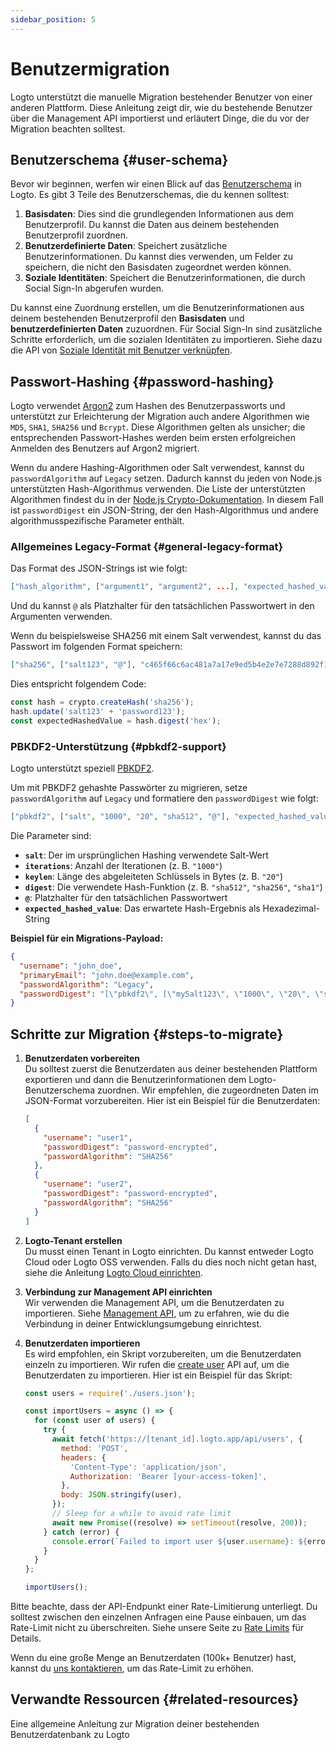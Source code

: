 ```yaml
---
sidebar_position: 5
---
```


# Benutzermigration

Logto unterstützt die manuelle Migration bestehender Benutzer von einer anderen Plattform. Diese Anleitung zeigt dir, wie du bestehende Benutzer über die Management API importierst und erläutert Dinge, die du vor der Migration beachten solltest.

## Benutzerschema \{#user-schema}

Bevor wir beginnen, werfen wir einen Blick auf das [Benutzerschema](/user-management/user-data/#user-profile) in Logto. Es gibt 3 Teile des Benutzerschemas, die du kennen solltest:

1. **Basisdaten**: Dies sind die grundlegenden Informationen aus dem Benutzerprofil. Du kannst die Daten aus deinem bestehenden Benutzerprofil zuordnen.
2. **Benutzerdefinierte Daten**: Speichert zusätzliche Benutzerinformationen. Du kannst dies verwenden, um Felder zu speichern, die nicht den Basisdaten zugeordnet werden können.
3. **Soziale Identitäten**: Speichert die Benutzerinformationen, die durch Social Sign-In abgerufen wurden.

Du kannst eine Zuordnung erstellen, um die Benutzerinformationen aus deinem bestehenden Benutzerprofil den **Basisdaten** und **benutzerdefinierten Daten** zuzuordnen. Für Social Sign-In sind zusätzliche Schritte erforderlich, um die sozialen Identitäten zu importieren. Siehe dazu die API von [Soziale Identität mit Benutzer verknüpfen](https://openapi.logto.io/operation/operation-createuseridentity).

## Passwort-Hashing \{#password-hashing}

Logto verwendet [Argon2](https://de.wikipedia.org/wiki/Argon2) zum Hashen des Benutzerpassworts und unterstützt zur Erleichterung der Migration auch andere Algorithmen wie `MD5`, `SHA1`, `SHA256` und `Bcrypt`. Diese Algorithmen gelten als unsicher; die entsprechenden Passwort-Hashes werden beim ersten erfolgreichen Anmelden des Benutzers auf Argon2 migriert.

Wenn du andere Hashing-Algorithmen oder Salt verwendest, kannst du `passwordAlgorithm` auf `Legacy` setzen. Dadurch kannst du jeden von Node.js unterstützten Hash-Algorithmus verwenden. Die Liste der unterstützten Algorithmen findest du in der [Node.js Crypto-Dokumentation](https://nodejs.org/api/crypto.html#cryptogethashes). In diesem Fall ist `passwordDigest` ein JSON-String, der den Hash-Algorithmus und andere algorithmusspezifische Parameter enthält.

### Allgemeines Legacy-Format \{#general-legacy-format}

Das Format des JSON-Strings ist wie folgt:

```json
["hash_algorithm", ["argument1", "argument2", ...], "expected_hashed_value"]
```

Und du kannst `@` als Platzhalter für den tatsächlichen Passwortwert in den Argumenten verwenden.

Wenn du beispielsweise SHA256 mit einem Salt verwendest, kannst du das Passwort im folgenden Format speichern:

```json
["sha256", ["salt123", "@"], "c465f66c6ac481a7a17e9ed5b4e2e7e7288d892f12bf1c95c140901e9a70436e"]
```

Dies entspricht folgendem Code:

```ts
const hash = crypto.createHash('sha256');
hash.update('salt123' + 'password123');
const expectedHashedValue = hash.digest('hex');
```

### PBKDF2-Unterstützung \{#pbkdf2-support}

Logto unterstützt speziell [PBKDF2](https://de.wikipedia.org/wiki/PBKDF2).

Um mit PBKDF2 gehashte Passwörter zu migrieren, setze `passwordAlgorithm` auf `Legacy` und formatiere den `passwordDigest` wie folgt:

```json
["pbkdf2", ["salt", "1000", "20", "sha512", "@"], "expected_hashed_value"]
```

Die Parameter sind:

- **`salt`**: Der im ursprünglichen Hashing verwendete Salt-Wert
- **`iterations`**: Anzahl der Iterationen (z. B. `"1000"`)
- **`keylen`**: Länge des abgeleiteten Schlüssels in Bytes (z. B. `"20"`)
- **`digest`**: Die verwendete Hash-Funktion (z. B. `"sha512"`, `"sha256"`, `"sha1"`)
- **`@`**: Platzhalter für den tatsächlichen Passwortwert
- **`expected_hashed_value`**: Das erwartete Hash-Ergebnis als Hexadezimal-String

**Beispiel für ein Migrations-Payload:**

```json
{
  "username": "john_doe",
  "primaryEmail": "john.doe@example.com",
  "passwordAlgorithm": "Legacy",
  "passwordDigest": "[\"pbkdf2\", [\"mySalt123\", \"1000\", \"20\", \"sha512\", \"@\"], \"c465f66c6ac481a7a17e9ed5b4e2e7e7288d892f12bf1c95c140901e9a70436e\"]"
}
```

## Schritte zur Migration \{#steps-to-migrate}

1.  **Benutzerdaten vorbereiten**  
    Du solltest zuerst die Benutzerdaten aus deiner bestehenden Plattform exportieren und dann die Benutzerinformationen dem Logto-Benutzerschema zuordnen. Wir empfehlen, die zugeordneten Daten im JSON-Format vorzubereiten. Hier ist ein Beispiel für die Benutzerdaten:

    ```json
    [
      {
        "username": "user1",
        "passwordDigest": "password-encrypted",
        "passwordAlgorithm": "SHA256"
      },
      {
        "username": "user2",
        "passwordDigest": "password-encrypted",
        "passwordAlgorithm": "SHA256"
      }
    ]
    ```

2.  **Logto-Tenant erstellen**  
    Du musst einen Tenant in Logto einrichten. Du kannst entweder Logto Cloud oder Logto OSS verwenden. Falls du dies noch nicht getan hast, siehe die Anleitung [Logto Cloud einrichten](/introduction/set-up-logto-cloud/#create-logto-tenant).
3.  **Verbindung zur Management API einrichten**  
    Wir verwenden die Management API, um die Benutzerdaten zu importieren. Siehe [Management API](/integrate-logto/interact-with-management-api), um zu erfahren, wie du die Verbindung in deiner Entwicklungsumgebung einrichtest.
4.  **Benutzerdaten importieren**  
    Es wird empfohlen, ein Skript vorzubereiten, um die Benutzerdaten einzeln zu importieren. Wir rufen die [create user](https://openapi.logto.io/operation/operation-createuser) API auf, um die Benutzerdaten zu importieren. Hier ist ein Beispiel für das Skript:

    ```jsx
    const users = require('./users.json');

    const importUsers = async () => {
      for (const user of users) {
        try {
          await fetch('https://[tenant_id].logto.app/api/users', {
            method: 'POST',
            headers: {
              'Content-Type': 'application/json',
              Authorization: 'Bearer [your-access-token]',
            },
            body: JSON.stringify(user),
          });
          // Sleep for a while to avoid rate limit
          await new Promise((resolve) => setTimeout(resolve, 200));
        } catch (error) {
          console.error(`Failed to import user ${user.username}: ${error.message}`);
        }
      }
    };

    importUsers();
    ```

Bitte beachte, dass der API-Endpunkt einer Rate-Limitierung unterliegt. Du solltest zwischen den einzelnen Anfragen eine Pause einbauen, um das Rate-Limit nicht zu überschreiten. Siehe unsere Seite zu [Rate Limits](/integrate-logto/interact-with-management-api/#rate-limit) für Details.

Wenn du eine große Menge an Benutzerdaten (100k+ Benutzer) hast, kannst du [uns kontaktieren](https://logto.io/contact), um das Rate-Limit zu erhöhen.

## Verwandte Ressourcen \{#related-resources}

<Url href="https://blog.logto.io/general-migration-guide">
  Eine allgemeine Anleitung zur Migration deiner bestehenden Benutzerdatenbank zu Logto
</Url>
